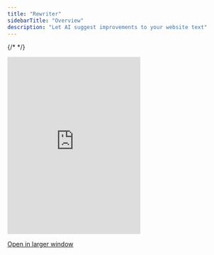 ```yaml
---
title: "Rewriter"
sidebarTitle: "Overview"
description: "Let AI suggest improvements to your website text"
---
```

{/* <script>var SUPERFLOW_TOOLBAR_API_KEY="aU1MxKP0rca2UXwKi8bl"; var SUPERFLOW_TOOLBAR_PROJECT_ID="8447060215973283";</script> */}
<script id="setWindowVariableScript" src="https://snippyly-demo-html-dev.web.app/set-window-variable.js?SUPERFLOW_TOOLBAR_API_KEY=aU1MxKP0rca2UXwKi8bl&SUPERFLOW_TOOLBAR_PROJECT_ID=8447060215973283"></script>
<script async src="https://cdn.jsdelivr.net/npm/@usesuperflow/toolbar/superflow.min.js"></script>


<Frame>
<iframe
  src="https://snippyly-demo-html-dev.web.app/landing-page-demo.html?feature=rewriter"
  allow="camera; microphone"
  frameborder="0"
  class="w-full"
  height="400px"
></iframe>
</Frame>

[Open in larger window](https://snippyly-demo-html-dev.web.app/landing-page-demo.html?feature=rewriter)
